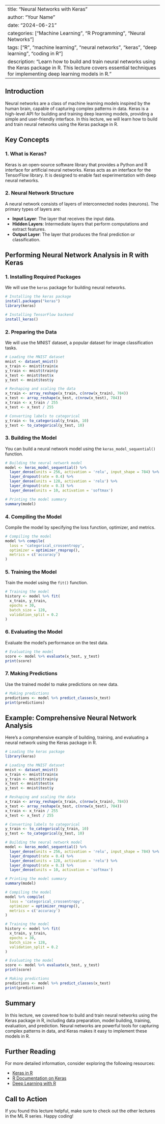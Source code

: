 
---
title: "Neural Networks with Keras"
author: "Your Name"
date: "2024-06-21"
categories: ["Machine Learning", "R Programming", "Neural Networks"]
tags: ["R", "machine learning", "neural networks", "keras", "deep learning", "coding in R"]
description: "Learn how to build and train neural networks using the Keras package in R. This lecture covers essential techniques for implementing deep learning models in R."
---


## Introduction

Neural networks are a class of machine learning models inspired by the human brain, capable of capturing complex patterns in data. Keras is a high-level API for building and training deep learning models, providing a simple and user-friendly interface. In this lecture, we will learn how to build and train neural networks using the Keras package in R.

## Key Concepts

### 1. What is Keras?

Keras is an open-source software library that provides a Python and R interface for artificial neural networks. Keras acts as an interface for the TensorFlow library. It is designed to enable fast experimentation with deep neural networks.

### 2. Neural Network Structure

A neural network consists of layers of interconnected nodes (neurons). The primary types of layers are:

- **Input Layer**: The layer that receives the input data.
- **Hidden Layers**: Intermediate layers that perform computations and extract features.
- **Output Layer**: The layer that produces the final prediction or classification.

## Performing Neural Network Analysis in R with Keras

### 1. Installing Required Packages

We will use the `keras` package for building neural networks.

```r
# Installing the keras package
install.packages("keras")
library(keras)

# Installing TensorFlow backend
install_keras()
```

### 2. Preparing the Data

We will use the MNIST dataset, a popular dataset for image classification tasks.

```r
# Loading the MNIST dataset
mnist <- dataset_mnist()
x_train <- mnist$train$x
y_train <- mnist$train$y
x_test <- mnist$test$x
y_test <- mnist$test$y

# Reshaping and scaling the data
x_train <- array_reshape(x_train, c(nrow(x_train), 784))
x_test <- array_reshape(x_test, c(nrow(x_test), 784))
x_train <- x_train / 255
x_test <- x_test / 255

# Converting labels to categorical
y_train <- to_categorical(y_train, 10)
y_test <- to_categorical(y_test, 10)
```

### 3. Building the Model

You can build a neural network model using the `keras_model_sequential()` function.

```r
# Building the neural network model
model <- keras_model_sequential() %>%
  layer_dense(units = 256, activation = 'relu', input_shape = 784) %>%
  layer_dropout(rate = 0.4) %>%
  layer_dense(units = 128, activation = 'relu') %>%
  layer_dropout(rate = 0.3) %>%
  layer_dense(units = 10, activation = 'softmax')

# Printing the model summary
summary(model)
```

### 4. Compiling the Model

Compile the model by specifying the loss function, optimizer, and metrics.

```r
# Compiling the model
model %>% compile(
  loss = 'categorical_crossentropy',
  optimizer = optimizer_rmsprop(),
  metrics = c('accuracy')
)
```

### 5. Training the Model

Train the model using the `fit()` function.

```r
# Training the model
history <- model %>% fit(
  x_train, y_train,
  epochs = 30,
  batch_size = 128,
  validation_split = 0.2
)
```

### 6. Evaluating the Model

Evaluate the model's performance on the test data.

```r
# Evaluating the model
score <- model %>% evaluate(x_test, y_test)
print(score)
```

### 7. Making Predictions

Use the trained model to make predictions on new data.

```r
# Making predictions
predictions <- model %>% predict_classes(x_test)
print(predictions)
```

## Example: Comprehensive Neural Network Analysis

Here's a comprehensive example of building, training, and evaluating a neural network using the Keras package in R.

```r
# Loading the keras package
library(keras)

# Loading the MNIST dataset
mnist <- dataset_mnist()
x_train <- mnist$train$x
y_train <- mnist$train$y
x_test <- mnist$test$x
y_test <- mnist$test$y

# Reshaping and scaling the data
x_train <- array_reshape(x_train, c(nrow(x_train), 784))
x_test <- array_reshape(x_test, c(nrow(x_test), 784))
x_train <- x_train / 255
x_test <- x_test / 255

# Converting labels to categorical
y_train <- to_categorical(y_train, 10)
y_test <- to_categorical(y_test, 10)

# Building the neural network model
model <- keras_model_sequential() %>%
  layer_dense(units = 256, activation = 'relu', input_shape = 784) %>%
  layer_dropout(rate = 0.4) %>%
  layer_dense(units = 128, activation = 'relu') %>%
  layer_dropout(rate = 0.3) %>%
  layer_dense(units = 10, activation = 'softmax')

# Printing the model summary
summary(model)

# Compiling the model
model %>% compile(
  loss = 'categorical_crossentropy',
  optimizer = optimizer_rmsprop(),
  metrics = c('accuracy')
)

# Training the model
history <- model %>% fit(
  x_train, y_train,
  epochs = 30,
  batch_size = 128,
  validation_split = 0.2
)

# Evaluating the model
score <- model %>% evaluate(x_test, y_test)
print(score)

# Making predictions
predictions <- model %>% predict_classes(x_test)
print(predictions)
```

## Summary

In this lecture, we covered how to build and train neural networks using the Keras package in R, including data preparation, model building, training, evaluation, and prediction. Neural networks are powerful tools for capturing complex patterns in data, and Keras makes it easy to implement these models in R.

## Further Reading

For more detailed information, consider exploring the following resources:

- [Keras in R](https://keras.rstudio.com/)
- [R Documentation on Keras](https://www.rdocumentation.org/packages/keras/versions/2.3.0.0)
- [Deep Learning with R](https://www.manning.com/books/deep-learning-with-r)

## Call to Action

If you found this lecture helpful, make sure to check out the other lectures in the ML R series. Happy coding!